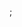 
<Demo>
  <Actions
    note="Your contribution will be sent. If you enter your email above you can continue to edit your words until the Fondfolio has been purchased."
    primaryAction={{content: 'Order'}}
  />
</Demo>
;
